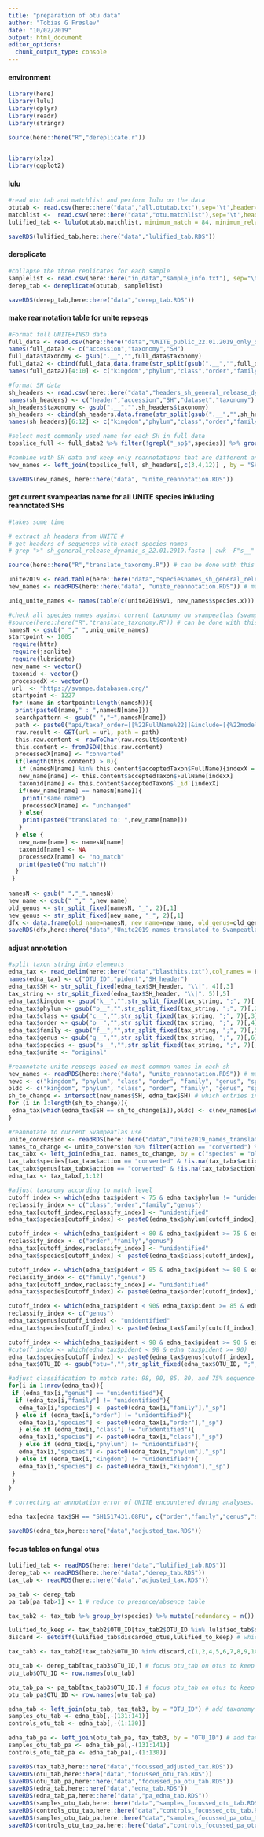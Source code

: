 ```yaml
---
title: "preparation of otu data"
author: "Tobias G Frøslev"
date: "10/02/2019"
output: html_document
editor_options: 
  chunk_output_type: console
---
```



#### environment ####
```r
library(here)
library(lulu)
library(dplyr)
library(readr)
library(stringr)

source(here::here("R","dereplicate.r"))


library(xlsx)
library(ggplot2)
```



#### lulu ####
```r
#read otu tab and matchlist and perform lulu on the data
otutab <- read.csv(here::here("data","all.otutab.txt"),sep='\t',header=T,row.names = 1, as.is=TRUE)
matchlist <-  read.csv(here::here("data","otu.matchlist"),sep='\t',header=F,as.is=TRUE)
lulified_tab <- lulu(otutab,matchlist, minimum_match = 84, minimum_relative_cooccurence = 1)

saveRDS(lulified_tab,here::here("data","lulified_tab.RDS"))

```

#### dereplicate ####
```r
#collapse the three replicates for each sample
samplelist <- read.csv(here::here("in_data","sample_info.txt"), sep="\t", header=TRUE, as.is = TRUE)
derep_tab <- dereplicate(otutab, samplelist)

saveRDS(derep_tab,here::here("data","derep_tab.RDS"))
```

#### make reannotation table for unite repseqs ####
```r
#Format full UNITE+INSD data
full_data <- read.csv(here::here("data","UNITE_public_22.01.2019_only_SH.txt"),sep='|',header=F,as.is=TRUE, stringsAsFactors = F)
names(full_data) <- c("accession","taxonomy","SH")
full_data$taxonomy <- gsub(".__","",full_data$taxonomy)
full_data2 <- cbind(full_data,data.frame(str_split(gsub(".__","",full_data$taxonomy),";", 7, simplify = T), stringsAsFactors = F))
names(full_data2)[4:10] <- c("kingdom","phylum","class","order","family","genus","species")

#format SH data
sh_headers <- read.csv(here::here("data","headers_sh_general_release_dynamic_s_22.01.2019.fasta.txt"),sep='|',header=F,as.is=TRUE, stringsAsFactors = F)
names(sh_headers) <- c("header","accession","SH","dataset","taxonomy")
sh_headers$taxonomy <- gsub(".__","",sh_headers$taxonomy)
sh_headers <- cbind(sh_headers,data.frame(str_split(gsub(".__","",sh_headers$taxonomy),";", 7, simplify = T), stringsAsFactors = F))
names(sh_headers)[6:12] <- c("kingdom","phylum","class","order","family","genus","species")

#select most commonly used name for each SH in full data
topslice_full <- full_data2 %>% filter(!grepl("_sp$",species)) %>% group_by(SH) %>% mutate(total = n()) %>% ungroup() %>% group_by_at(vars(-accession)) %>% summarise(count = n()) %>% group_by(SH) %>% slice(which.max(count))

#combine with SH data and keep only reannotations that are different and in a count above 1, and not a refseq
new_names <- left_join(topslice_full, sh_headers[,c(3,4,12)] , by = "SH") %>% filter(species.x != species.y | is.na(species.y), dataset != "refs", count > 1)

saveRDS(new_names, here::here("data", "unite_reannotation.RDS"))
```

#### get current svampeatlas name for all UNITE species inkluding reannotated SHs ####
```r
#takes some time

# extract sh headers from UNITE #
# get headers of sequences with exact species names
# grep ">" sh_general_release_dynamic_s_22.01.2019.fasta | awk -F"s__" '{print $2}' | grep -v "_sp$" > speciesnames_sh_general_release_dynamic_s_22.01.2019.txt

source(here::here("R","translate_taxonomy.R")) # can be done with this script, but often it stops so here it is done as part of the inline script.

unite2019 <- read.table(here::here("data","speciesnames_sh_general_release_dynamic_s_22.01.2019.txt"),sep=',',header=F,as.is=TRUE)
new_names <- readRDS(here::here("data", "unite_reannotation.RDS")) # mapping file

uniq_unite_names <- names(table(c(unite2019$V1, new_names$species.x)))

#check all species names against current taxonomy on svampeatlas (svampe.databasen.org)
#source(here::here("R","translate_taxonomy.R")) # can be done with this script, but often it stops so here it is done as part of the inline script.
namesN <- gsub("_"," ",uniq_unite_names)
startpoint <- 1005
 require(httr)
 require(jsonlite)
 require(lubridate)
 new_name <- vector()
 taxonid <- vector()
 processedX <- vector()
 url  <- "https://svampe.databasen.org/"
 startpoint <- 1227
 for (name in startpoint:length(namesN)){
  print(paste0(name," : ",namesN[name]))
  searchpattern <- gsub(" ","+",namesN[name])
  path <- paste0("api/taxa?_order=[[%22FullName%22]]&include=[{%22model%22:%22TaxonRedListData%22,%22as%22:%22redlistdata%22,%22required%22:false,%22attributes%22:[%22status%22],%22where%22:%22{\\%22year\\%22:2009}%22},{%22model%22:%22Taxon%22,%22as%22:%22acceptedTaxon%22},{%22model%22:%22TaxonAttributes%22,%22as%22:%22attributes%22,%22attributes%22:[%22PresentInDK%22]},{%22model%22:%22TaxonDKnames%22,%22as%22:%22Vernacularname_DK%22,%22required%22:false},{%22model%22:%22TaxonStatistics%22,%22as%22:%22Statistics%22,%22required%22:false},{%22model%22:%22TaxonImages%22,%22as%22:%22Images%22,%22required%22:false}]&limit=100&offset=0&where={%22FullName%22:%22",searchpattern,"%22}")
  raw.result <- GET(url = url, path = path)
  this.raw.content <- rawToChar(raw.result$content)
  this.content <- fromJSON(this.raw.content)
  processedX[name] <- "converted"
  if(length(this.content) > 0){
   if (namesN[name] %in% this.content$acceptedTaxon$FullName){indexX = which(this.content$acceptedTaxon$FullName == namesN[name])[1]} else {indexX <- 1}
   new_name[name] <- this.content$acceptedTaxon$FullName[indexX]
   taxonid[name] <- this.content$acceptedTaxon$`_id`[indexX]
   if(new_name[name] == namesN[name]){
    print("same name")
    processedX[name] <- "unchanged"
   } else{
    print(paste0("translated to: ",new_name[name]))
   }
  } else {
   new_name[name] <- namesN[name]
   taxonid[name] <- NA
   processedX[name] <- "no_match"
   print(paste0("no match"))
  }
 }
 
namesN <- gsub(" ","_",namesN)
new_name <- gsub(" ","_",new_name)
old_genus <- str_split_fixed(namesN, "_", 2)[,1]
new_genus <- str_split_fixed(new_name, "_", 2)[,1]
dfx <- data.frame(old_name=namesN, new_name=new_name, old_genus=old_genus, new_genus=new_genus, taxonid=taxonid, action=processedX, stringsAsFactors =F)
saveRDS(dfx,here::here("data","Unite2019_names_translated_to_SvampeatlasRDS"))
```

#### adjust annotation ####
```r
#split taxon string into elements
edna_tax <- read_delim(here::here("data","blasthits.txt"),col_names = F, delim = "\t")
names(edna_tax) <- c("OTU_ID","pident","SH_header")
edna_tax$SH <- str_split_fixed(edna_tax$SH_header, "\\|", 4)[,3]
tax_string <- str_split_fixed(edna_tax$SH_header, "\\|", 5)[,5]
edna_tax$kingdom <- gsub("k__","",str_split_fixed(tax_string, ";", 7)[,1])
edna_tax$phylum <- gsub("p__","",str_split_fixed(tax_string, ";", 7)[,2])
edna_tax$class <- gsub("c__","",str_split_fixed(tax_string, ";", 7)[,3])
edna_tax$order <- gsub("o__","",str_split_fixed(tax_string, ";", 7)[,4])
edna_tax$family <- gsub("f__","",str_split_fixed(tax_string, ";", 7)[,5])
edna_tax$genus <- gsub("g__","",str_split_fixed(tax_string, ";", 7)[,6])
edna_tax$species <- gsub("s__","",str_split_fixed(tax_string, ";", 7)[,7])
edna_tax$unite <- "original"

#reannotate unite repseqs based on most common names in each sh
new_names <- readRDS(here::here("data", "unite_reannotation.RDS")) # mapping file
newc <- c("kingdom", "phylum", "class", "order", "family", "genus", "species.x") # which columns to import
oldc <- c("kingdom", "phylum", "class", "order", "family", "genus", "species", "unite")# which columns to replace
sh_to_change <- intersect(new_names$SH, edna_tax$SH) # which entries in the mapping file exists in the table
for (i in 1:length(sh_to_change)){
 edna_tax[which(edna_tax$SH == sh_to_change[i]),oldc] <- c(new_names[which(new_names$SH == sh_to_change[i]),newc],"adjusted") # change names SH by SH
}

#reannotate to current Svampeatlas use
unite_conversion <- readRDS(here::here("data","Unite2019_names_translated_to_SvampeatlasRDS"))
names_to_change <- unite_conversion %>% filter(action == "converted") %>% distinct() # which names have changed
tax_tabx <- left_join(edna_tax, names_to_change, by = c("species" = "old_name"))
tax_tabx$species[tax_tabx$action == "converted" & !is.na(tax_tabx$action)] <-  tax_tabx$new_name[tax_tabx$action == "converted" & !is.na(tax_tabx$action)]
tax_tabx$genus[tax_tabx$action == "converted" & !is.na(tax_tabx$action)] <-  tax_tabx$new_genus[tax_tabx$action == "converted" & !is.na(tax_tabx$action)]
edna_tax <- tax_tabx[,1:12]

#adjust taxonomy according to match level
cutoff_index <- which(edna_tax$pident < 75 & edna_tax$phylum != "unidentified")
reclassify_index <- c("class","order","family","genus")
edna_tax[cutoff_index,reclassify_index] <- "unidentified"
edna_tax$species[cutoff_index] <- paste0(edna_tax$phylum[cutoff_index], "_sp")

cutoff_index <- which(edna_tax$pident < 80 & edna_tax$pident >= 75 & edna_tax$class != "unidentified")
reclassify_index <- c("order","family","genus")
edna_tax[cutoff_index,reclassify_index] <- "unidentified"
edna_tax$species[cutoff_index] <- paste0(edna_tax$class[cutoff_index], "_sp")

cutoff_index <- which(edna_tax$pident < 85 & edna_tax$pident >= 80 & edna_tax$order != "unidentified")
reclassify_index <- c("family","genus")
edna_tax[cutoff_index,reclassify_index] <- "unidentified"
edna_tax$species[cutoff_index] <- paste0(edna_tax$order[cutoff_index],"_sp")

cutoff_index <- which(edna_tax$pident < 90& edna_tax$pident >= 85 & edna_tax$family != "unidentified")
reclassify_index <- c("genus")
edna_tax$genus[cutoff_index] <- "unidentified"
edna_tax$species[cutoff_index] <- paste0(edna_tax$family[cutoff_index], "_sp")

cutoff_index <- which(edna_tax$pident < 98 & edna_tax$pident >= 90 & edna_tax$genus != "unidentified")
#cutoff_index <- which(edna_tax$pident < 98 & edna_tax$pident >= 90)
edna_tax$species[cutoff_index] <- paste0(edna_tax$genus[cutoff_index], "_sp")
edna_tax$OTU_ID <- gsub("otu=","",str_split_fixed(edna_tax$OTU_ID, ";", 3)[,2]) 

#adjust classification to match rate: 98, 90, 85, 80, and 75% sequence identity as a criterion for assigning OTUs with names of a species, genus, family, order, or class, respectively.
for(i in 1:nrow(edna_tax)){
 if (edna_tax[i,"genus"] == "unidentified"){
  if (edna_tax[i,"family"] != "unidentified"){
   edna_tax[i,"species"] <- paste0(edna_tax[i,"family"],"_sp")
  } else if (edna_tax[i,"order"] != "unidentified"){
   edna_tax[i,"species"] <- paste0(edna_tax[i,"order"],"_sp")
   } else if (edna_tax[i,"class"] != "unidentified"){
   edna_tax[i,"species"] <- paste0(edna_tax[i,"class"],"_sp")
   } else if (edna_tax[i,"phylum"] != "unidentified"){
   edna_tax[i,"species"] <- paste0(edna_tax[i,"phylum"],"_sp")
  } else if (edna_tax[i,"kingdom"] != "unidentified"){
   edna_tax[i,"species"] <- paste0(edna_tax[i,"kingdom"],"_sp")
 }
 }
}

# correcting an annotation error of UNITE encountered during analyses.

edna_tax[edna_tax$SH == "SH1517431.08FU", c("order","family","genus","species")] <- c("Polyporales", "Fomitopsidaceae","Buglossoporus", "Buglossoporus_quercinus")

saveRDS(edna_tax,here::here("data","adjusted_tax.RDS"))
```


#### focus tables on fungal otus ####
```r
lulified_tab <- readRDS(here::here("data","lulified_tab.RDS"))
derep_tab <- readRDS(here::here("data","derep_tab.RDS"))
tax_tab <- readRDS(here::here("data","adjusted_tax.RDS"))

pa_tab <- derep_tab
pa_tab[pa_tab>1] <- 1 # reduce to presence/absence table

tax_tab2 <- tax_tab %>% group_by(species) %>% mutate(redundancy = n()) # add count of each species name

lulified_to_keep <- tax_tab2$OTU_ID[tax_tab2$OTU_ID %in% lulified_tab$discarded_otus & tax_tab2$redundancy == 1 & tax_tab2$pident > 98] # which lulu-flagged otus should be kept (high match, unique name, non-redundant)
discard <- setdiff(lulified_tab$discarded_otus,lulified_to_keep) # which flagged errors should be removed

tax_tab3 <- tax_tab2[!tax_tab2$OTU_ID %in% discard,c(1,2,4,5,6,7,8,9,10,11,12)] # focus taxonomy on otus to keep

otu_tab <- derep_tab[tax_tab3$OTU_ID,] # focus otu_tab on otus to keep
otu_tab$OTU_ID <- row.names(otu_tab)

otu_tab_pa <- pa_tab[tax_tab3$OTU_ID,] # focus otu_tab on otus to keep
otu_tab_pa$OTU_ID <- row.names(otu_tab_pa)

edna_tab <- left_join(otu_tab, tax_tab3, by = "OTU_ID") # add taxonomy
samples_otu_tab <- edna_tab[,-(131:141)]
controls_otu_tab <- edna_tab[,-(1:130)]

edna_tab_pa <- left_join(otu_tab_pa, tax_tab3, by = "OTU_ID") # add taxonomy
samples_otu_tab_pa <- edna_tab_pa[,-(131:141)]
controls_otu_tab_pa <- edna_tab_pa[,-(1:130)]

saveRDS(tax_tab3,here::here("data","focussed_adjusted_tax.RDS"))
saveRDS(otu_tab,here::here("data","focussed_otu_tab.RDS"))
saveRDS(otu_tab_pa,here::here("data","focussed_pa_otu_tab.RDS"))
saveRDS(edna_tab,here::here("data","edna_tab.RDS"))
saveRDS(edna_tab_pa,here::here("data","pa_edna_tab.RDS"))
saveRDS(samples_otu_tab,here::here("data","samples_focussed_otu_tab.RDS"))
saveRDS(controls_otu_tab,here::here("data","controls_focussed_otu_tab.RDS"))
saveRDS(samples_otu_tab_pa,here::here("data","samples_focussed_pa_otu_tab.RDS"))
saveRDS(controls_otu_tab_pa,here::here("data","controls_focussed_pa_otu_tab.RDS"))
```

